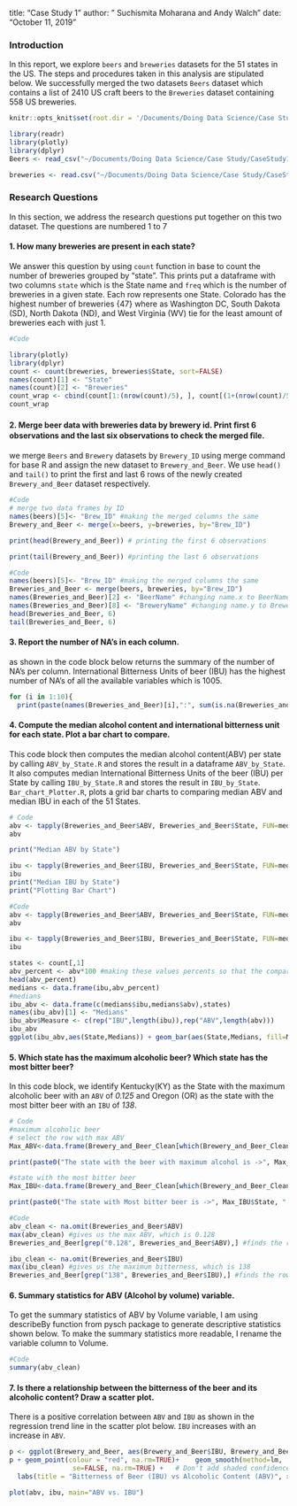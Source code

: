 title: "Case Study 1"
author: " Suchismita Moharana and Andy Walch"
date: "October 11, 2019"

### Introduction
In this report, we explore `beers` and `breweries` datasets for the 51 states in the US. The steps and procedures taken in this analysis are stipulated below. We successfully merged the two datasets `Beers` dataset which contains a list of 2410 US craft beers to the `Breweries` dataset containing 558 US breweries.

```r
knitr::opts_knit$set(root.dir = '/Documents/Doing Data Science/Case Study/CaseStudy1')
```
```r
library(readr)
library(plotly)
library(dplyr)
Beers <- read_csv("~/Documents/Doing Data Science/Case Study/CaseStudy1/Beers.csv")

breweries <- read.csv("~/Documents/Doing Data Science/Case Study/CaseStudy1/Breweries.csv")
```

### Research Questions

In this section, we address the research questions put together on this two dataset. The questions are numbered 1 to 7

#### 1. How many breweries are present in each state?

We answer this question by using `count` function in base to count the number of breweries grouped by "state". This prints put a dataframe with two columns `state` which is the State name and `freq` which is the number of breweries in a given state. Each row represents one State. Colorado has the highest number of breweries {47} where as Washington DC, South Dakota (SD), North Dakota (ND), and West Virginia (WV) tie for the least amount of breweries each with just 1.
```r
#Code

library(plotly)
library(dplyr)
count <- count(breweries, breweries$State, sort=FALSE)
names(count)[1] <- "State"
names(count)[2] <- "Breweries"
count_wrap <- cbind(count[1:(nrow(count)/5), ], count[(1+(nrow(count)/5)):(10+(nrow(count)/5)), ], count[(11+(nrow(count)/5)):(20+(nrow(count)/5)),], count[(21+(nrow(count)/5)):(30+(nrow(count)/5)),], count[(31+(nrow(count)/5)):(40+(nrow(count)/5)),])
count_wrap 
```

#### 2. Merge beer data with breweries data by brewery id. Print ﬁrst 6 observations and the last six observations to check the merged ﬁle.
 we merge `Beers` and `Brewery` datasets by `Brewery_ID` using merge command for base R and assign the new dataset to `Brewery_and_Beer`. We use `head()` and `tail()` to print the first and last 6 rows of the newly created `Brewery_and_Beer` dataset respectively. 
```r

#Code
# merge two data frames by ID
names(beers)[5]<- "Brew_ID" #making the merged columns the same
Brewery_and_Beer <- merge(x=beers, y=breweries, by="Brew_ID")

print(head(Brewery_and_Beer)) # printing the first 6 observations

print(tail(Brewery_and_Beer)) #printing the last 6 observations

#Code
names(beers)[5]<- "Brew_ID" #making the merged columns the same
Breweries_and_Beer <- merge(beers, breweries, by="Brew_ID")
names(Breweries_and_Beer)[2] <- "BeerName" #changing name.x to BeerName
names(Breweries_and_Beer)[8] <- "BreweryName" #changing name.y to BreweryName
head(Breweries_and_Beer, 6)
tail(Breweries_and_Beer, 6)


```

#### 3. Report the number of NA’s in each column.
 as shown in the code block below returns the summary of the number of NA's per column. International Bitterness Units of beer (IBU) has the highest number of NA's  of all the available variables which is 1005.
```r

for (i in 1:10){
  print(paste(names(Breweries_and_Beer)[i],":", sum(is.na(Breweries_and_Beer[,i]))))}

```

#### 4. Compute the median alcohol content and international bitterness unit for each state. Plot a bar chart to compare.
This code block then computes the median alcohol content(ABV) per state by calling `ABV_by_State.R` and stores the result in a dataframe `ABV_by_State`. It also computes median International Bitterness Units of the beer (IBU) per State by calling  `IBU_by_State.R` and stores the result in `IBU_by_State`. `Bar_chart_Plotter.R`, plots a grid bar charts to comparing median ABV and median IBU in each of the 51 States. 
```r

# Code
abv <- tapply(Breweries_and_Beer$ABV, Breweries_and_Beer$State, FUN=median, na.rm=TRUE)
abv

print("Median ABV by State")

ibu <- tapply(Breweries_and_Beer$IBU, Breweries_and_Beer$State, FUN=median, na.rm=TRUE)
ibu
print("Median IBU by State")
print("Plotting Bar Chart")

#Code
abv <- tapply(Breweries_and_Beer$ABV, Breweries_and_Beer$State, FUN=median, na.rm=TRUE)
abv

ibu <- tapply(Breweries_and_Beer$IBU, Breweries_and_Beer$State, FUN=median, na.rm=TRUE)
ibu

states <- count[,1]
abv_percent <- abv*100 #making these values percents so that the comparisons are easier to see on the graph
head(abv_percent)
medians <- data.frame(ibu,abv_percent)
#medians
ibu_abv <- data.frame(c(medians$ibu,medians$abv),states)
names(ibu_abv)[1] <- "Medians"
ibu_abv$Measure <- c(rep("IBU",length(ibu)),rep("ABV",length(abv)))
ibu_abv
ggplot(ibu_abv,aes(State,Medians)) + geom_bar(aes(State,Medians, fill=Measure),stat="identity",position="dodge",width=.7)+scale_fill_manual("Medians\n", values=c("red","blue"), labels=c("ABV","IBU")) + labs(x="\nStates",y="Medians\n")+ theme_bw(base_size=14) + theme(axis.text.x = element_text(angle=90,hjust=1,size=7)) + ggtitle("Comparing Medians of ABV and IBU") 

```


#### 5. Which state has the maximum alcoholic beer? Which state has the most bitter beer?
In this code block, we identify Kentucky(KY) as the State with the maximum alcoholic beer with an `ABV` of *0.125* and Oregon (OR) as the state with the most bitter beer with an `IBU` of *138*.
```r
# Code
#maximum alcoholic beer
# select the row with max ABV
Max_ABV<-data.frame(Brewery_and_Beer_Clean[which(Brewery_and_Beer_Clean$ABV==max(Brewery_and_Beer_Clean$ABV)),])

print(paste0("The state with the beer with maximum alcohol is ->", Max_ABV$State, " with an ABV of ", Max_ABV$ABV)) # print the stae with Max alcoholic beer 

#state with the most bitter beer
Max_IBU<-data.frame(Brewery_and_Beer_Clean[which(Brewery_and_Beer_Clean$IBU==max(Brewery_and_Beer_Clean$IBU)),]) # select the row with max IBU

print(paste0("The state with Most bitter beer is ->", Max_IBU$State, " with IBU of ", Max_IBU$IBU)) # print the stae with Max alcoholic beer 

#Code
abv_clean <- na.omit(Breweries_and_Beer$ABV)
max(abv_clean) #gives us the max ABV, which is 0.128
Breweries_and_Beer[grep("0.128", Breweries_and_Beer$ABV),] #finds the row with the highest alcohol content (.128)

ibu_clean <- na.omit(Breweries_and_Beer$IBU)
max(ibu_clean) #gives us the maximum bitterness, which is 138
Breweries_and_Beer[grep("138", Breweries_and_Beer$IBU),] #finds the row with the highest bitterness (138)

```


#### 6. Summary statistics for ABV (Alcohol by volume) variable.
To get the summary statistics of ABV by Volume variable, I am using describeBy function from pysch package to generate descriptive statistics shown below. To make the summary statistics more readable, I rename the variable column to Volume.
```r
#Code
summary(abv_clean)

```

#### 7. Is there a relationship between the bitterness of the beer and its alcoholic content? Draw a scatter plot.

There is a positive correlation between `ABV` and `IBU` as shown in the regression trend line in the scatter plot below. `IBU` increases with an increase in `ABV`.

```r
p <- ggplot(Brewery_and_Beer, aes(Brewery_and_Beer$IBU, Brewery_and_Beer$ABV))
p + geom_point(colour = "red", na.rm=TRUE)+    geom_smooth(method=lm,   # Add linear regression line
                se=FALSE, na.rm=TRUE) +   # Don't add shaded confidence region
  labs(title = "Bitterness of Beer (IBU) vs Alcoholic Content (ABV)", x = "IBU", y ="ABV") +theme(plot.title = element_text(hjust = 0.5))

plot(abv, ibu, main="ABV vs. IBU")
```
